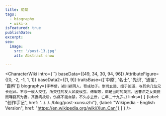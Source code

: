 ```yaml
---
title: 荀粲
tags:
  - biography
  - wiki-x
isFeatured: true
publishDate:
excerpt:
seo:
  image:
    src: '/post-13.jpg'
    alt: Abstract snow

---
```



<CharacterWiki
  intro={``}
  baseData={[49, 34, 30, 94, 96]}
  AttributeFigure={[0, -2, -1, 1, 1]}
  baseData2={[1, 9]}
  traitsBase={['中原', '名士', '先识', '通鉴', '自矜']}
  biography={`字奉倩，颍川颍阴人，荀彧幼子。崇尚玄远、擅于论道，与其余几位兄长迥异。不与一般人交往，所交往的友人如夏侯玄、傅嘏等，都是当时的英杰。因曹洪之女美貌而聘娶其为妻，其妻病故后，伤痛不能自禁，不久亦去世，亡年二十九岁。`}
  links={
    [
      {label: "创作手记", href: "../../../blog/post-xunsuzhi"},
      {label: "Wikipedia - English Version", href: "https://en.wikipedia.org/wiki/Xun_Can"}
    ]
  }
/>
